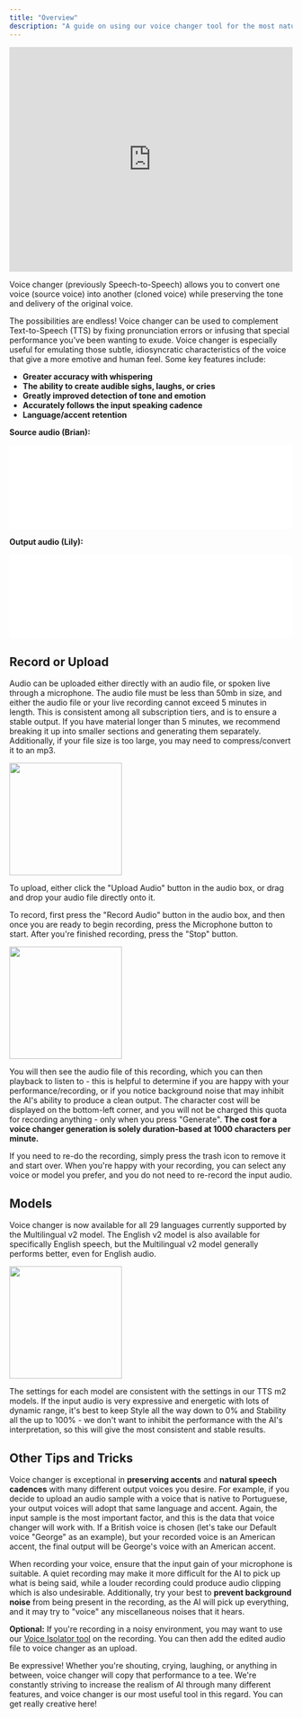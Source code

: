 ```yaml
---
title: "Overview"
description: "A guide on using our voice changer tool for the most natural-sounding speech-to-speech conversion"
---
```



<iframe
  width="100%"
  height="400"
  src="https://www.youtube.com/embed/GBdOQClluIA"
  title="YouTube video player"
  frameborder="0"
  allow="accelerometer; autoplay; clipboard-write; encrypted-media; gyroscope; picture-in-picture; web-share"
  allowfullscreen
></iframe>

Voice changer (previously Speech-to-Speech) allows you to convert one voice (source voice) into another (cloned voice) while preserving the tone and delivery of the original voice.

The possibilities are endless! Voice changer can be used to complement Text-to-Speech (TTS) by fixing pronunciation errors or infusing that special performance you've been wanting to exude. Voice changer is especially useful for emulating those subtle, idiosyncratic characteristics of the voice that give a more emotive and human feel. Some key features include:

- **Greater accuracy with whispering**
- **The ability to create audible sighs, laughs, or cries**
- **Greatly improved detection of tone and emotion**
- **Accurately follows the input speaking cadence**
- **Language/accent retention**


**Source audio (Brian):**

<iframe
    width="100%"
    height={90}
    frameBorder="no"
    scrolling="no"
    src={`https://elevenlabs.io/player/index.html?title=Example&small=true&preview=true&audioSrc=https%3A%2F%2Fgithub.com%2Felevenlabs%2Felevenlabs-docs%2Fraw%2Fmain%2Fproduct%2Fspeech-synthesis%2Faudio%2Fsts_example_1_source_brian.mp3`}
></iframe>

**Output audio (Lily):**

<iframe
    width="100%"
    height={90}
    frameBorder="no"
    scrolling="no"
    src={`https://elevenlabs.io/player/index.html?title=Example&small=true&preview=true&audioSrc=https%3A%2F%2Fgithub.com%2Felevenlabs%2Felevenlabs-docs%2Fraw%2Fmain%2Fproduct%2Fspeech-synthesis%2Faudio%2Fsts_example_1_clone_lily.mp3`}
></iframe>


## Record or Upload

Audio can be uploaded either directly with an audio file, or spoken live through a microphone. The audio file must be less than 50mb in size, and either the audio file or your live recording cannot exceed 5 minutes in length. This is consistent among all subscription tiers, and is to ensure a stable output. If you have material longer than 5 minutes, we recommend breaking it up into smaller sections and generating them separately. Additionally, if your file size is too large, you may need to compress/convert it to an mp3.

<img height="200" src="/images/STS_Audio_Box1.png" />

To upload, either click the "Upload Audio" button in the audio box, or drag and drop your audio file directly onto it.

To record, first press the "Record Audio" button in the audio box, and then once you are ready to begin recording, press the Microphone button to start. After you're finished recording, press the "Stop" button.

<img height="200" src="/images/STS_Audio_Box2.png" />

You will then see the audio file of this recording, which you can then playback to listen to - this is helpful to determine if you are happy with your performance/recording, or if you notice background noise that may inhibit the AI's ability to produce a clean output. The character cost will be displayed on the bottom-left corner, and you will not be charged this quota for recording anything - only when you press "Generate". **The cost for a voice changer generation is solely duration-based at 1000 characters per minute.**

If you need to re-do the recording, simply press the trash icon to remove it and start over. When you're happy with your recording, you can select any voice or model you prefer, and you do not need to re-record the input audio.


## Models

Voice changer is now available for all 29 languages currently supported by the Multilingual v2 model. The English v2 model is also available for specifically English speech, but the Multilingual v2 model generally performs better, even for English audio.

<Frame>
  <img height="200" src="/images/STS_Models3.png" />
</Frame>

The settings for each model are consistent with the settings in our TTS m2 models. If the input audio is very expressive and energetic with lots of dynamic range, it's best to keep Style all the way down to 0% and Stability all the up to 100% - we don't want to inhibit the performance with the AI's interpretation, so this will give the most consistent and stable results.


## Other Tips and Tricks

Voice changer is exceptional in **preserving accents** and **natural speech cadences** with many different output voices you desire. For example, if you decide to upload an audio sample with a voice that is native to Portuguese, your output voices will adopt that same language and accent. Again, the input sample is the most important factor, and this is the data that voice changer will work with. If a British voice is chosen (let's take our Default voice "George" as an example), but your recorded voice is an American accent, the final output will be George's voice with an American accent.

When recording your voice, ensure that the input gain of your microphone is suitable. A quiet recording may make it more difficult for the AI to pick up what is being said, while a louder recording could produce audio clipping which is also undesirable. Additionally, try your best to **prevent background noise** from being present in the recording, as the AI will pick up everything, and it may try to "voice" any miscellaneous noises that it hears.

**Optional:** If you're recording in a noisy environment, you may want to use our [Voice Isolator tool](https://elevenlabs.io/app/voice-isolator) on the recording. You can then add the edited audio file to voice changer as an upload.

Be expressive! Whether you're shouting, crying, laughing, or anything in between, voice changer will copy that performance to a tee. We're constantly striving to increase the realism of AI through many different features, and voice changer is our most useful tool in this regard. You can get really creative here!
